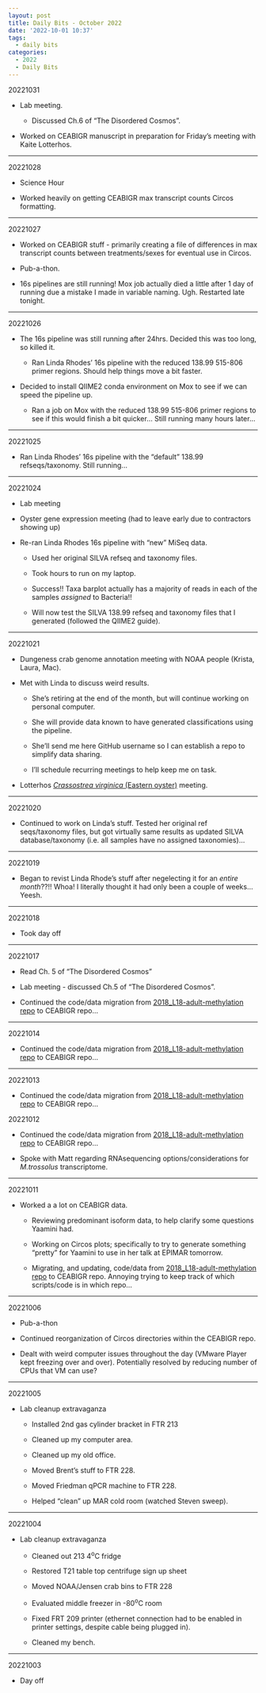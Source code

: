 ```yaml
---
layout: post
title: Daily Bits - October 2022
date: '2022-10-01 10:37'
tags: 
  - daily bits
categories: 
  - 2022
  - Daily Bits
---
```


20221031

- Lab meeting.

  - Discussed Ch.6 of "The Disordered Cosmos".

- Worked on CEABIGR manuscript in preparation for Friday's meeting with Kaite Lotterhos.


---

20221028

- Science Hour

- Worked heavily on getting CEABIGR max transcript counts Circos formatting.

---

20221027

- Worked on CEABIGR stuff - primarily creating a file of differences in max transcript counts between treatments/sexes for eventual use in Circos.

- Pub-a-thon.

- 16s pipelines are still running! Mox job actually died a little after 1 day of running due a mistake I made in variable naming. Ugh. Restarted late  tonight.

---

20221026

- The 16s pipeline was still running after 24hrs. Decided this was too long, so killed it.

  - Ran Linda Rhodes' 16s pipeline with the reduced 138.99 515-806 primer regions. Should help things move a bit faster.

- Decided to install QIIME2 conda environment on Mox to see if we can speed the pipeline up.

  - Ran a job on Mox with the reduced 138.99 515-806 primer regions to see if this would finish a bit quicker... Still running many hours later...

---

20221025

- Ran Linda Rhodes' 16s pipeline with the "default" 138.99 refseqs/taxonomy. Still running...

---

20221024

- Lab meeting

- Oyster gene expression meeting (had to leave early due to contractors showing up)

- Re-ran Linda Rhodes 16s pipeline with "new" MiSeq data.

  - Used her original SILVA refseq and taxonomy files.

  - Took hours to run on my laptop.

  - Success!! Taxa barplot actually has a majority of reads in each of the samples _assigned_ to Bacteria!!

  - Will now test the SILVA 138.99 refseq and taxonomy files that I generated (followed the QIIME2 guide).


---

20221021

- Dungeness crab genome annotation meeting with NOAA people (Krista, Laura, Mac).

- Met with Linda to discuss weird results.

  - She's retiring at the end of the month, but will continue working on personal computer.

  - She will provide data known to have generated classifications using the pipeline.

  - She'll send me here GitHub username so I can establish a repo to simplify data sharing.

  - I'll schedule recurring meetings to help keep me on task.

- Lotterhos [_Crassostrea virginica_ (Eastern oyster)](https://en.wikipedia.org/wiki/Eastern_oyster) meeting.

---

20221020

- Continued to work on Linda's stuff. Tested her original ref seqs/taxonomy files, but got virtually same results as updated SILVA database/taxonomy (i.e. all samples have no assigned taxonomies)...

---

20221019

- Began to revist Linda Rhode's stuff after negelecting it for an _entire month_??!! Whoa! I literally thought it had only been a couple of weeks... Yeesh.

---

20221018

- Took day off

---

20221017

- Read Ch. 5 of "The Disordered Cosmos"

- Lab meeting - discussed Ch.5 of "The Disordered Cosmos".

- Continued the code/data migration from [2018_L18-adult-methylation repo](https://github.com/epigeneticstoocean/2018_L18-adult-methylation) to CEABIGR repo...

---

20221014

- Continued the code/data migration from [2018_L18-adult-methylation repo](https://github.com/epigeneticstoocean/2018_L18-adult-methylation) to CEABIGR repo...

---

20221013

- Continued the code/data migration from [2018_L18-adult-methylation repo](https://github.com/epigeneticstoocean/2018_L18-adult-methylation) to CEABIGR repo...

20221012

- Continued the code/data migration from [2018_L18-adult-methylation repo](https://github.com/epigeneticstoocean/2018_L18-adult-methylation) to CEABIGR repo...

- Spoke with Matt regarding RNAsequencing options/considerations for _M.trossolus_ transcriptome.

---

20221011

- Worked a a lot on CEABIGR data.

  - Reviewing predominant isoform data, to help clarify some questions Yaamini had.

  - Working on Circos plots; specifically to try to generate something "pretty" for Yaamini to use in her talk at EPIMAR tomorrow.

  - Migrating, and updating, code/data from [2018_L18-adult-methylation repo](https://github.com/epigeneticstoocean/2018_L18-adult-methylation) to CEABIGR repo. Annoying trying to keep track of which scripts/code is in which repo...

---

20221006

- Pub-a-thon

- Continued reorganization of Circos directories within the CEABIGR repo.

- Dealt with weird computer issues throughout the day (VMware Player kept freezing over and over). Potentially resolved by reducing number of CPUs that VM can use?

---

20221005

- Lab cleanup extravaganza

  - Installed 2nd gas cylinder bracket in FTR 213

  - Cleaned up my computer area.

  - Cleaned up my old office.

  - Moved Brent's stuff to FTR 228.

  - Moved Friedman qPCR machine to FTR 228.

  - Helped "clean" up MAR cold room (watched Steven sweep).

---

20221004

- Lab cleanup extravaganza

  - Cleaned out 213 4<sup>o</sup>C fridge

  - Restored T21 table top centrifuge sign up sheet

  - Moved NOAA/Jensen crab bins to FTR 228

  - Evaluated middle freezer in -80<sup>o</sup>C room

  - Fixed FRT 209 printer (ethernet connection had to be enabled in printer settings, despite cable being plugged in).

  - Cleaned my bench.

---

20221003

- Day off